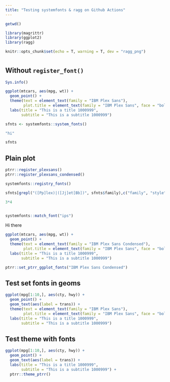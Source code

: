 ```yaml
---
title: "Testing systemfonts & ragg on Github Actions"
---
```


```r
getwd()
```

```r
library(magrittr)
library(ggplot2)
library(ragg)

knitr::opts_chunk$set(echo = T, warning = T, dev = "ragg_png")
```

# {.tabset}

## Without `register_font()`

```r
Sys.info()
```




```r
ggplot(mtcars, aes(mpg, wt)) +
  geom_point() +
  theme(text = element_text(family = "IBM Plex Sans"),
        plot.title = element_text(family = "IBM Plex Sans", face = "bold")) +
  labs(title = "This is a title 1000999",
       subtitle = "This is a subtitle 1000999")
```

```r
sfnts <- systemfonts::system_fonts()
```

```r
"hi"
```

```r
sfnts
```

## Plain plot

```r
ptrr::register_plexsans()
ptrr::register_plexsans_condensed()
```

```r
systemfonts::registry_fonts()
```



```r
sfnts[grepl("([Pp]lex)|([Jj]et[Bb])", sfnts$family),c("family", "style", "italic", "monospace")]
```


```r
3*4
```

```r
```

```r
systemfonts::match_font("ips")
```

Hi there

```r
ggplot(mtcars, aes(mpg, wt)) +
  geom_point() +
  theme(text = element_text(family = "IBM Plex Sans Condensed"),
        plot.title = element_text(family = "IBM Plex Sans", face = "bold")) +
  labs(title = "This is a title 1000999",
       subtitle = "This is a subtitle 1000999")
```

```r
ptrr::set_ptrr_ggplot_fonts("IBM Plex Sans Condensed")
```

## Test set fonts in geoms

```r
ggplot(mpg[1:10,], aes(cty, hwy)) +
  geom_point() +
  geom_text(aes(label = trans)) +
  theme(text = element_text(family = "IBM Plex Sans"),
        plot.title = element_text(family = "IBM Plex Sans", face = "bold")) +
  labs(title = "This is a title 1000999",
       subtitle = "This is a subtitle 1000999")
```

## Test theme with fonts

```r
ggplot(mpg[1:10,], aes(cty, hwy)) +
  geom_point() +
  geom_text(aes(label = trans)) +
  labs(title = "This is a title 1000999",
       subtitle = "This is a subtitle 1000999") +
  ptrr::theme_ptrr()
```
